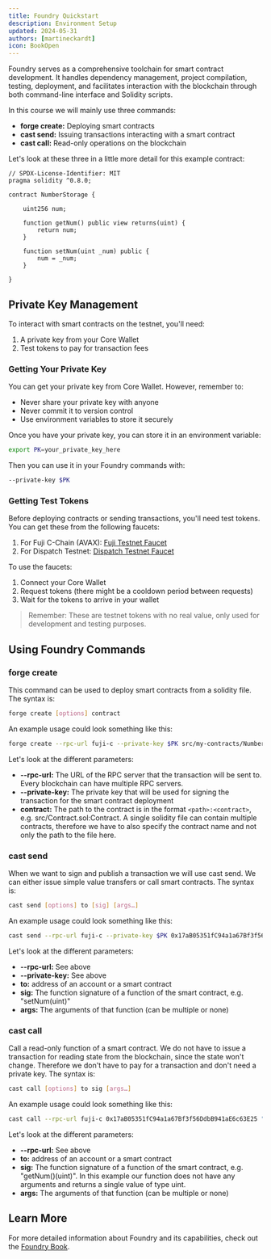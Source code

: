 ```yaml
---
title: Foundry Quickstart
description: Environment Setup
updated: 2024-05-31
authors: [martineckardt]
icon: BookOpen
---
```


Foundry serves as a comprehensive toolchain for smart contract development. It handles dependency management, project compilation, testing, deployment, and facilitates interaction with the blockchain through both command-line interface and Solidity scripts. 

In this course we will mainly use three commands:

- **forge create:** Deploying smart contracts
- **cast send:** Issuing transactions interacting with a smart contract
- **cast call:** Read-only operations on the blockchain

Let's look at these three in a little more detail for this example contract:

```solidity
// SPDX-License-Identifier: MIT
pragma solidity ^0.8.0;

contract NumberStorage {
 
    uint256 num;
  
    function getNum() public view returns(uint) {
        return num; 
    }
  
    function setNum(uint _num) public {
        num = _num;
    }
  
}
```

## Private Key Management

To interact with smart contracts on the testnet, you'll need:
1. A private key from your Core Wallet
2. Test tokens to pay for transaction fees

### Getting Your Private Key

You can get your private key from Core Wallet. However, remember to:
- Never share your private key with anyone
- Never commit it to version control
- Use environment variables to store it securely

Once you have your private key, you can store it in an environment variable:

```bash
export PK=your_private_key_here
```

Then you can use it in your Foundry commands with:

```bash
--private-key $PK
```

### Getting Test Tokens

Before deploying contracts or sending transactions, you'll need test tokens. You can get these from the following faucets:

1. For Fuji C-Chain (AVAX): [Fuji Testnet Faucet](https://core.app/tools/testnet-faucet/?subnet=c&token=c)
2. For Dispatch Testnet: [Dispatch Testnet Faucet](https://core.app/tools/testnet-faucet/?subnet=dispatch&token=dispatch)

To use the faucets:
1. Connect your Core Wallet
2. Request tokens (there might be a cooldown period between requests)
3. Wait for the tokens to arrive in your wallet

> Remember: These are testnet tokens with no real value, only used for development and testing purposes.

## Using Foundry Commands

### forge create

This command can be used to deploy smart contracts from a solidity file. The syntax is:

```bash
forge create [options] contract
```

An example usage could look something like this:

```bash
forge create --rpc-url fuji-c --private-key $PK src/my-contracts/NumberStorage.sol:NumberStorage 
```

Let's look at the different parameters:

- **--rpc-url:** The URL of the RPC server that the transaction will be sent to. Every blockchain can have multiple RPC servers.
- **--private-key:** The private key that will be used for signing the transaction for the smart contract deployment
- **contract:** The path to the contract is in the format `<path>:<contract>`, e.g. src/Contract.sol:Contract. A single solidity file can contain multiple contracts, therefore we have to also specify the contract name and not only the path to the file here.

### cast send

When we want to sign and publish a transaction we will use cast send. We can either issue simple value transfers or call smart contracts. The syntax is:

```bash
cast send [options] to [sig] [args…]
```

An example usage could look something like this:

```bash
cast send --rpc-url fuji-c --private-key $PK 0x17aB05351fC94a1a67Bf3f56DdbB941aE6c63E25 "setNum(uint)" 42
```

Let's look at the different parameters:
- **--rpc-url:** See above
- **--private-key:** See above
- **to:** address of an account or a smart contract
- **sig:** The function signature of a function of the smart contract, e.g. "setNum(uint)"
- **args:** The arguments of that function (can be multiple or none)

### cast call

Call a read-only function of a smart contract. We do not have to issue a transaction for reading state from the blockchain, since the state won't change. Therefore we don't have to pay for a transaction and don't need a private key. The syntax is:

```bash
cast call [options] to sig [args…]
```

An example usage could look something like this:

```bash
cast call --rpc-url fuji-c 0x17aB05351fC94a1a67Bf3f56DdbB941aE6c63E25 "getNum()(uint)"
```

Let's look at the different parameters:
- **--rpc-url:** See above
- **to:** address of an account or a smart contract
- **sig:** The function signature of a function of the smart contract, e.g. "getNum()(uint)". In this example our function does not have any arguments and returns a single value of type uint.
- **args:** The arguments of that function (can be multiple or none)

## Learn More

For more detailed information about Foundry and its capabilities, check out the [Foundry Book](https://book.getfoundry.sh/).